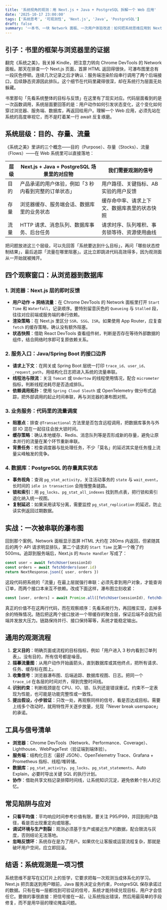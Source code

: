 ```yaml
---
title: '系统视角的观测：用 Next.js + Java + PostgreSQL 拆解一个 Web 应用'
date: '2025-10-17 23:00:00'
tags: ['系统思考', '可观测性', 'Next.js', 'Java', 'PostgreSQL']
draft: false
summary: '一本书、一块 Network 面板、一次用户体验改进：如何把系统思维应用到 Next.js + Java + PostgreSQL 栈的全局观测。'
---
```


## 引子：书里的框架与浏览器里的证据

翻完《系统之美》，我关掉 Kindle，把注意力转向 Chrome DevTools 的 Network 面板。那天在排查一个 Next.js 页面，首屏 HTML 返回得很快，可瀑布图里总有一段灰色停顿。连续几次记录之后才确认：服务端渲染阶段串行调用了两个后端接口，后续静态资源因此排队。这个细节在代码里藏得很深，却在系统行为层面无处躲藏。

书里那句「先看系统整体的目标与反馈」在这里有了现实对应。代码层面看到的是一次函数调用，系统层面要回答的是：用户动作如何引发状态变化，这个变化如何穿过浏览器、服务端、数据库，再返回给用户。理解一个 Web 应用，必须先站在系统的高度审视它，而不是盯着某一行 await 反复琢磨。

## 系统层级：目的、存量、流量

《系统之美》里讲的三个概念——目的（Purpose）、存量（Stocks）、流量（Flows）——在 Web 系统里可以直接落地：

| 层级 | Next.js + Java + PostgreSQL 场景里的对应物           | 我们需要观测的信号                           |
| ---- | ---------------------------------------------------- | -------------------------------------------- |
| 目的 | 产品承诺的用户体验，例如「3 秒内看到完整的订单状态」 | 用户路径、关键指标、AB 实验的用户反馈        |
| 存量 | 浏览器缓存、服务端会话、数据库里的业务状态           | 缓存命中率、请求上下文、数据库表里的状态快照 |
| 流量 | HTTP 请求、消息队列、数据库事务、后台任务            | 请求时序、队列堆积、事务锁等待、资源使用曲线 |

把问题放进这三个层级，可以先回答「系统要达到什么目标」，再问「哪些状态控制结果」，最后追踪「流量在哪里阻塞」。这比立即跳进代码高效得多，因为观测面从一开始就被摊开。

## 四个观察窗口：从浏览器到数据库

### 1. 浏览器：Next.js 层的即时反馈

- **用户动作 → 网络流量**：在 Chrome DevTools 的 Network 面板里打开 `Start Time` 和 `Waterfall`，记录顺序。要特别留意灰色的 `Queueing` 与 `Stalled` 段，往往对应前端或服务端的串行依赖。
- **渲染策略**：在 Next.js 里区分 `SSR`、`SSG`、`ISR`。如果使用 App Router，应复查 `fetch` 的缓存策略，确认没有额外阻塞。
- **状态快照**：借助 React DevTools 查看组件树，判断是否存在等待外部数据的组件，结合网络时序即可复原依赖关系。

### 2. 服务入口：Java/Spring Boot 的接口边界

- **请求上下文**：在网关或 Spring Boot 层统一打印 `trace_id`、`user_id`、`_request_path`，用结构化日志把进入系统的流量串联。
- **线程池与限流**：关注 `Tomcat` 或 `Undertow` 的线程使用情况，配合 `micrometer` 指标，判断线程池耗尽是否造成排队。
- **依赖调用拓扑**：使用 `Spring Cloud Sleuth` 或 OpenTelemetry 做分布式追踪，把外部调用的起止时间串联，再与浏览器的瀑布图对照。

### 3. 业务服务：代码里的流量调度

- **阻塞点**：排查 `@Transactional` 方法里是否包含远程调用，把数据库事务与外部 IO 混在一起往往会放大锁时间。
- **缓存策略**：确认本地缓存、Redis、消息队列等是否形成新的存量，避免让原本并行的流量在某个环节重新串联。
- **背景任务**：检查调度器与批处理任务，不少「莫名」的延迟其实是任务撞上流量尖峰触发的竞争。

### 4. 数据库：PostgreSQL 的存量真实状态

- **事务视角**：查询 `pg_stat_activity`，关注活动事务的 `state` 与 `wait_event`，长时间的 `idle in transaction` 会拖慢整条链路。
- **锁和索引**：用 `pg_locks`、`pg_stat_all_indexes` 找到热点表，把行锁和索引退化纳入统一视图。
- **复制延迟**：如果采用读写分离，需要监控 `pg_stat_replication` 的延迟，防止读实例返回过期数据。

## 实战：一次被串联的瀑布图

回到那个案例。Network 面板显示首屏 HTML 大约在 280ms 内返回，但紧随其后的两个 API 请求明显排队，第二个请求的 `Start Time` 比第一个晚了约 500ms。追踪到服务端后，Next.js 的 `Route Handler` 写成了：

```ts
const user = await fetchUser(sessionId)
const orders = await fetchOrders(user.id)
return NextResponse.json({ user, orders })
```

这段代码把系统的「流量」在最上层就强行串联：必须先拿到用户对象，才能查询订单，而两个接口本来互不依赖。改成下面这样，瀑布图立刻收紧：

```ts
const [user, orders] = await Promise.all([fetchUser(sessionId), fetchOrders(sessionId)])
```

真正的价值不在这两行代码，而在观察顺序：先看系统行为，再回推实现，去掉多余的特殊情况。随后把这两个接口放进一个带缓存的聚合层，保证后端不会因为前端并发放大压力。链路保持并行、接口保持幂等，系统才能稳定输出。

## 通用的观测流程

1. **定义目的**：明确页面或流程的目标指标，例如「用户进入 3 秒内看到订单列表」。没有目的，所有信号都是噪音。
2. **描摹流量图**：从用户动作开始画箭头，直到数据库或其他终点，把所有请求、任务、缓存标在图上。
3. **收集信号**：浏览器瀑布图、后端追踪、数据库视图、日志。把同一个 `trace_id` 在各层的时间对齐，得到完整时间线。
4. **识别约束**：判断瓶颈是在 CPU、IO、锁、队列还是错误重试。约束不一定表现为性能，也可能是功能完整性或一致性。
5. **提出假设，小步验证**：只改一处，再观察同样的信号，看是否达成目标。需要上线多个改动时，就用特性开关逐步放量，兑现「Never break userspace」的承诺。

## 工具与信号清单

- **浏览器**：Chrome DevTools（Network、Performance、Coverage）、Lighthouse、WebPageTest（验证端到端体验）。
- **服务端**：结构化日志（最好 JSON）、OpenTelemetry Trace、Grafana + Prometheus 指标、线程/堆转储。
- **数据库**：`pg_stat_activity`、`pg_locks`、`pg_stat_statements`、Auto Explain，必要时导出关键 SQL 的执行计划。
- **协作**：借助共享文档记录排障时间线，让系统知识沉淀，避免依赖个别人的记忆。

## 常见陷阱与应对

- **只看平均值**：平均响应时间参考价值有限，要关注 P95/P99，并回到用户路径，看是否出现重定向或阻塞。
- **调试环境与生产割裂**：观测必须基于生产或接近生产的数据，配合限流与灰度，否则结论无法落地。
- **忽略反馈环**：系统存在是为了用户。如果优化让客服或运营流程复杂，那就是破坏用户空间，应立即回滚。

## 结语：系统观测是一项习惯

系统思维不是写在幻灯片上的哲学，它要求把每一次观测当成体系化的学习。Next.js 把页面送到用户眼前，Java 服务决定业务约束，PostgreSQL 保存承诺过的数据。只有在每一层都找到可验证的信号，系统才能持续兑现目标，用户才会信任它。要做的事很直接：把信号接在一起，让系统指出错误，然后用最简单的手段修复，而不是用华丽的理论掩盖问题。
